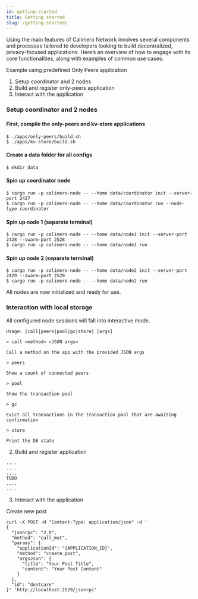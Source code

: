 ```yaml
---
id: getting-started
title: Getting started
slug: /getting-started/
---
```


Using the main features of Calimero Network involves several components and processes tailored to developers looking to build decentralized, privacy-focused applications. Here’s an overview of how to engage with its core functionalities, along with examples of common use cases:

Example using predefined Only Peers application

1. Setup coordinator and 2 nodes
2. Build and register only-peers application
3. Interact with the application

### Setup coordinator and 2 nodes

#### First, compile the only-peers and kv-store applications

```console
$ ./apps/only-peers/build.sh
$ ./apps/kv-store/build.sh
```

#### Create a data folder for all configs

```console
$ mkdir data
```

#### Spin up coordinator node

```
$ cargo run -p calimero-node -- --home data/coordinator init --server-port 2427
$ cargo run -p calimero-node -- --home data/coordinator run --node-type coordinator
```

#### Spin up node 1 (separate terminal)

```
$ cargo run -p calimero-node -- --home data/node1 init --server-port 2428 --swarm-port 2528
$ cargo run -p calimero-node -- --home data/node1 run
```

#### Spin up node 2 (separate terminal)

```console
$ cargo run -p calimero-node -- --home data/node2 init --server-port 2429 --swarm-port 2529
$ cargo run -p calimero-node -- --home data/node2 run
```

All nodes are now initialized and ready for use.

### Interaction with local storage

All configured node sessions will fall into interactive mode.

```console
Usage: [call|peers|pool|gc|store] [args]

> call <method> <JSON args>

Call a method on the app with the provided JSON args

> peers

Show a count of connected peers

> pool

Show the transaction pool

> gc

Evict all transactions in the transaction pool that are awaiting confirmation

> store

Print the DB state
```

2. Build and register application

```
....
....
....
TODO
....
....
```

3. Interact with the application

Create new post

```
curl -X POST -H "Content-Type: application/json" -d '
{
  "jsonrpc": "2.0",
  "method": "call_mut",
  "params": {
    "applicationId": "{APPLICATION_ID}",
    "method": "create_post",
    "argsJson": {
      "title": "Your Post Title",
      "content": "Your Post Content"
    }
  },
  "id": "dontcare"
}' 'http://localhost:2529/jsonrpc'
```
